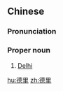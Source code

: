 ==Chinese==
{{zh-forms}}
{{wikipedia|lang=zh}}

===Pronunciation===
{{zh-pron
|m=Délǐ
|c=dak1 lei5
|cat=pn
}}

===Proper noun===
{{zh-proper noun}}

# [[Delhi]]

{{zh-cat|Cities}}

[[hu:德里]]
[[zh:德里]]